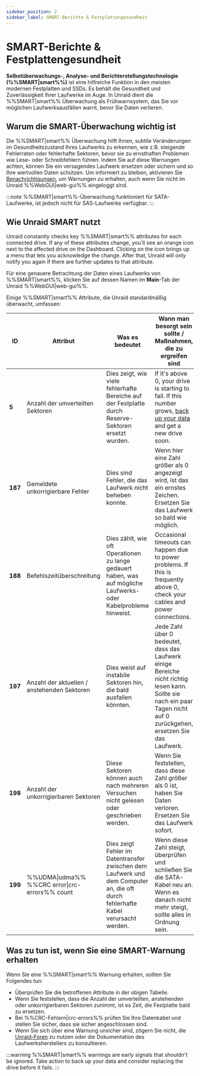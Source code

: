 ```yaml
---
sidebar_position: 2
sidebar_label: SMART-Berichte & Festplattengesundheit
---
```


# SMART-Berichte & Festplattengesundheit

**Selbstüberwachungs-, Analyse- und Berichterstellungstechnologie (%%SMART|smart%%)** ist eine hilfreiche Funktion in den meisten modernen Festplatten und SSDs. Es behält die Gesundheit und Zuverlässigkeit Ihrer Laufwerke im Auge. In Unraid dient die %%SMART|smart%% Überwachung als Frühwarnsystem, das Sie vor möglichen Laufwerksausfällen warnt, bevor Sie Daten verlieren.

## Warum die SMART-Überwachung wichtig ist

Die %%SMART|smart%% Überwachung hilft Ihnen, subtile Veränderungen im Gesundheitszustand Ihres Laufwerks zu erkennen, wie z.B. steigende Fehlerraten oder fehlerhafte Sektoren, bevor sie zu ernsthaften Problemen wie Lese- oder Schreibfehlern führen. Indem Sie auf diese Warnungen achten, können Sie ein versagendes Laufwerk ersetzen oder sichern und so Ihre wertvollen Daten schützen. Um informiert zu bleiben, aktivieren Sie [Benachrichtigungen](../../getting-started/set-up-unraid/customize-unraid-settings.mdx#notification-settings), um Warnungen zu erhalten, auch wenn Sie nicht im Unraid %%WebGUI|web-gui%% eingeloggt sind.

:::note
%%SMART|smart%%-Überwachung funktioniert für SATA-Laufwerke, ist jedoch nicht für SAS-Laufwerke verfügbar.
:::

## Wie Unraid SMART nutzt

Unraid constantly checks key %%SMART|smart%% attributes for each connected drive. If any of these attributes change, you'll see an orange icon next to the affected drive on the Dashboard. Clicking on the icon brings up a menu that lets you acknowledge the change. After that, Unraid will only notify you again if there are further updates to that attribute.

Für eine genauere Betrachtung der Daten eines Laufwerks von %%SMART|smart%%, klicken Sie auf dessen Namen im **Main**-Tab der Unraid %%WebGUI|web-gui%%.

Einige %%SMART|smart%% Attribute, die Unraid standardmäßig überwacht, umfassen:

| **ID**  | **Attribut**                                   | **Was es bedeutet**                                                                                                              | **Wann man besorgt sein sollte / Maßnahmen, die zu ergreifen sind**                                                                                                                                                         |
| ------- | ---------------------------------------------- | -------------------------------------------------------------------------------------------------------------------------------- | --------------------------------------------------------------------------------------------------------------------------------------------------------------------------------------------------------------------------- |
| **5**   | Anzahl der umverteilten Sektoren               | Dies zeigt, wie viele fehlerhafte Bereiche auf der Festplatte durch Reserve-Sektoren ersetzt wurden.                             | If it's above 0, your drive is starting to fail. If this number grows, [back up your data](../../getting-started/set-up-unraid/complete-your-post-setup-essentials.mdx#back-up-your-flash-device) and get a new drive soon. |
| **187** | Gemeldete unkorrigierbare Fehler               | Dies sind Fehler, die das Laufwerk nicht beheben konnte.                                                                         | Wenn hier eine Zahl größer als 0 angezeigt wird, ist das ein ernstes Zeichen. Ersetzen Sie das Laufwerk so bald wie möglich.                                                                                                |
| **188** | Befehlszeitüberschreitung                      | Dies zählt, wie oft Operationen zu lange gedauert haben, was auf mögliche Laufwerks- oder Kabelprobleme hinweist.                | Occasional timeouts can happen due to power problems. If this is frequently above 0, check your cables and power connections.                                                                                               |
| **197** | Anzahl der aktuellen / anstehenden Sektoren    | Dies weist auf instabile Sektoren hin, die bald ausfallen könnten.                                                               | Jede Zahl über 0 bedeutet, dass das Laufwerk einige Bereiche nicht richtig lesen kann. Sollte sie nach ein paar Tagen nicht auf 0 zurückgehen, ersetzen Sie das Laufwerk.                                                   |
| **198** | Anzahl der unkorrigierbaren Sektoren           | Diese Sektoren können auch nach mehreren Versuchen nicht gelesen oder geschrieben werden.                                        | Wenn Sie feststellen, dass diese Zahl größer als 0 ist, haben Sie Daten verloren. Ersetzen Sie das Laufwerk sofort.                                                                                                         |
| **199** | %%UDMA\|udma%% %%CRC error\|crc-errors%% count | Dies zeigt Fehler im Datentransfer zwischen dem Laufwerk und dem Computer an, die oft durch fehlerhafte Kabel verursacht werden. | Wenn diese Zahl steigt, überprüfen und schließen Sie die SATA-Kabel neu an. Wenn es danach nicht mehr steigt, sollte alles in Ordnung sein.                                                                                 |

## Was zu tun ist, wenn Sie eine SMART-Warnung erhalten

Wenn Sie eine %%SMART|smart%% Warnung erhalten, sollten Sie Folgendes tun:

- Überprüfen Sie die betroffenen Attribute in der obigen Tabelle.
- Wenn Sie feststellen, dass die Anzahl der umverteilten, anstehenden oder unkorrigierbaren Sektoren zunimmt, ist es Zeit, die Festplatte bald zu ersetzen.
- Bei %%CRC-Fehlern|crc-errors%% prüfen Sie Ihre Datenkabel und stellen Sie sicher, dass sie sicher angeschlossen sind.
- Wenn Sie sich über eine Warnung unsicher sind, zögern Sie nicht, die [Unraid-Foren](https://forums.unraid.net/) zu nutzen oder die Dokumentation des Laufwerksherstellers zu konsultieren.

:::warning
%%SMART|smart%% warnings are early signals that shouldn't be ignored. Take action to back up your data and consider replacing the drive before it fails.
:::
